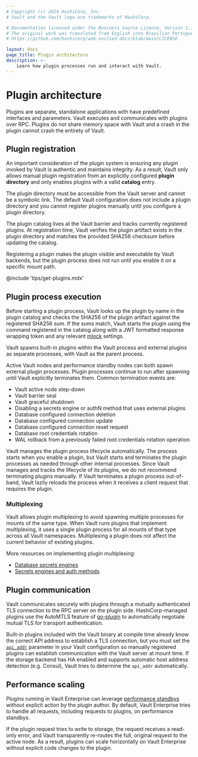 ```yaml
---
# Copyright (c) 2024 HashiCorp, Inc.
# Vault and the Vault logo are trademarks of HashiCorp.

# Documentation licensed under the Business Source License, Version 1.1.
# The original work was translated from English into Brazilian Portuguese.
# https://github.com/hashicorp/web-unified-docs/blob/main/LICENSE

layout: docs
page_title: Plugin architecture
description: >-
    Learn how plugin processes run and interact with Vault.
---
```


# Plugin architecture

Plugins are separate, standalone applications with have predefined interfaces
and parameters. Vault executes and communicates with plugins over RPC. Plugins
do not share memory space with Vault and a crash in the plugin cannot crash the
entirety of Vault.


## Plugin registration

An important consideration of the plugin system is ensuring any plugin invoked
by Vault is authentic and maintains integrity. As a result, Vault only allows
manual plugin registration from an explicitly configured **plugin directory**
and only enables plugins with a valid **catalog** entry.

The plugin directory must be accessible from the Vault server and cannot be a
symbolic link. The default Vault configuration does not include a plugin
directory and you cannot register plugins manually until you configure a plugin
directory.

The plugin catalog lives at the Vault barrier and tracks currently registered
plugins. At registration time, Vault verifies the plugin artifact exists in the
plugin directory and matches the provided SHA256 checksum before updating the
catalog.

Registering a plugin makes the plugin visible and executable by Vault backends,
but the plugin process does not run until you enable it on a specific mount path.

@include 'tips/get-plugins.mdx'


## Plugin process execution

Before starting a plugin process, Vault looks up the plugin by name in the
plugin catalog and checks the SHA256 of the plugin artifact against the registered
SHA256 sum. If the sums match, Vault starts the plugin using the command
registered in the catalog along with a JWT formatted response wrapping token and
any relevant [mlock](/vault/docs/configuration#disable_mlock) settings.

Vault spawns built-in plugins within the Vault process and external plugins as
separate processes, with Vault as the parent process.

Active Vault nodes and performance standby nodes can both spawn external plugin
processes. Plugin processes continue to run after spawning until Vault
explicitly terminates them. Common termination events are:

- Vault active node step-down
- Vault barrier seal
- Vault graceful shutdown
- Disabling a secrets engine or authN method that uses external plugins
- Database configured connection deletion
- Database configured connection update
- Database configured connection reset request
- Database root credentials rotation
- WAL rollback from a previously failed root credentials rotation operation

Vault manages the plugin process lifecycle automatically. The process starts
when you enable a plugin, but Vault starts and terminates the plugin processes
as needed through other internal processes. Since Vault manages and tracks the
lifecycle of its plugins, we do not recommend terminating plugins manually.
If Vault terminates a plugin process out-of-band, Vault lazily reloads the
process when it receives a client request that requires the plugin.

### Multiplexing

Vault allows plugin multiplexing to avoid spawning multiple processes for mounts
of the same type. When Vault runs plugins that implement multiplexing, it uses a
single plugin process for all mounts of that type across all Vault namespaces.
Multiplexing a plugin does not affect the current behavior of existing
plugins.

More resources on implementing plugin multiplexing:

- [Database secrets engines](/vault/docs/secrets/databases/custom#serving-a-plugin-with-multiplexing)
- [Secrets engines and auth methods](/vault/docs/plugins/plugin-development)


## Plugin communication

Vault communicates securely with plugins through a mutually authenticated
TLS connection to the RPC server on the plugin side. HashiCorp-managed plugins
use the AutoMTLS feature of [go-plugin](https://www.github.com/hashicorp/go-plugin)
to automatically negotiate mutual TLS for transport authentication.

Built-in plugins included with the Vault binary at compile time already
know the correct API address to establish a TLS connection, but you must set the
[`api_addr`](/vault/docs/configuration#api_addr) parameter in your Vault
configuration so manually registered plugins can establish communication with
the Vault server at mount time. If the storage backend has HA enabled and
supports automatic host address detection (e.g. Consul), Vault tries to
determine the `api_addr` automatically.


## Performance scaling

Plugins running in Vault Enterprise can leverage
[performance standbys](/vault/docs/enterprise/performance-standby) without
explicit action by the plugin author. By default, Vault Enterprise tries to
handle all requests, including requests to plugins, on performance standbys.

If the plugin request tries to write to storage, the request receives a
read-only error, and Vault transparently re-routes the full, original request to
the active node. As a result, plugins can scale horizontally on Vault Enterprise
without explicit code changes to the plugin.
